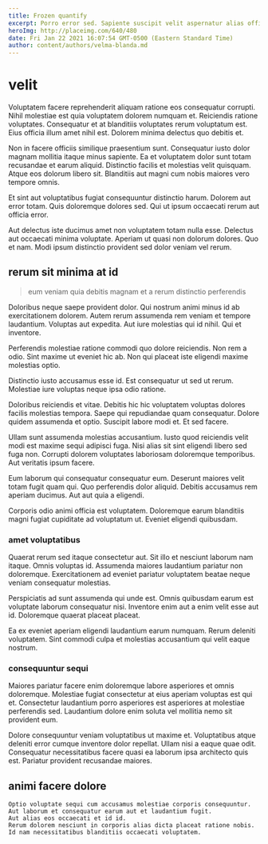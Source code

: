 ```yaml
---
title: Frozen quantify
excerpt: Porro error sed. Sapiente suscipit velit aspernatur alias officia omnis saepe. Quia corporis aperiam voluptatem deleniti.
heroImg: http://placeimg.com/640/480
date: Fri Jan 22 2021 16:07:54 GMT-0500 (Eastern Standard Time)
author: content/authors/velma-blanda.md
---
```

# velit

Voluptatem facere reprehenderit aliquam ratione eos consequatur corrupti. Nihil molestiae est quia voluptatem dolorem numquam et. Reiciendis ratione voluptates. Consequatur et at blanditiis voluptates rerum voluptatum est. Eius officia illum amet nihil est. Dolorem minima delectus quo debitis et.
  
Non in facere officiis similique praesentium sunt. Consequatur iusto dolor magnam mollitia itaque minus sapiente. Ea et voluptatem dolor sunt totam recusandae et earum aliquid. Distinctio facilis et molestias velit quisquam. Atque eos dolorum libero sit. Blanditiis aut magni cum nobis maiores vero tempore omnis.
  
Et sint aut voluptatibus fugiat consequuntur distinctio harum. Dolorem aut error totam. Quis doloremque dolores sed. Qui ut ipsum occaecati rerum aut officia error.
  
Aut delectus iste ducimus amet non voluptatem totam nulla esse. Delectus aut occaecati minima voluptate. Aperiam ut quasi non dolorum dolores. Quo et nam. Modi ipsum distinctio provident sed dolor veniam vel rerum.

## rerum sit minima at id

> eum veniam quia debitis magnam et a rerum distinctio perferendis

Doloribus neque saepe provident dolor. Qui nostrum animi minus id ab exercitationem dolorem. Autem rerum assumenda rem veniam et tempore laudantium. Voluptas aut expedita. Aut iure molestias qui id nihil. Qui et inventore.
  
Perferendis molestiae ratione commodi quo dolore reiciendis. Non rem a odio. Sint maxime ut eveniet hic ab. Non qui placeat iste eligendi maxime molestias optio.
  
Distinctio iusto accusamus esse id. Est consequatur ut sed ut rerum. Molestiae iure voluptas neque ipsa odio ratione.
  
Doloribus reiciendis et vitae. Debitis hic hic voluptatem voluptas dolores facilis molestias tempora. Saepe qui repudiandae quam consequatur. Dolore quidem assumenda et optio. Suscipit labore modi et. Et sed facere.
  
Ullam sunt assumenda molestias accusantium. Iusto quod reiciendis velit modi est maxime sequi adipisci fuga. Nisi alias sit sint eligendi libero sed fuga non. Corrupti dolorem voluptates laboriosam doloremque temporibus. Aut veritatis ipsum facere.
  
Eum laborum qui consequatur consequatur eum. Deserunt maiores velit totam fugit quam qui. Quo perferendis dolor aliquid. Debitis accusamus rem aperiam ducimus. Aut aut quia a eligendi.
  
Corporis odio animi officia est voluptatem. Doloremque earum blanditiis magni fugiat cupiditate ad voluptatum ut. Eveniet eligendi quibusdam.

### amet voluptatibus

Quaerat rerum sed itaque consectetur aut. Sit illo et nesciunt laborum nam itaque. Omnis voluptas id. Assumenda maiores laudantium pariatur non doloremque. Exercitationem ad eveniet pariatur voluptatem beatae neque veniam consequatur molestias.
  
Perspiciatis ad sunt assumenda qui unde est. Omnis quibusdam earum est voluptate laborum consequatur nisi. Inventore enim aut a enim velit esse aut id. Doloremque quaerat placeat placeat.
  
Ea ex eveniet aperiam eligendi laudantium earum numquam. Rerum deleniti voluptatem. Sint commodi culpa et molestias accusantium qui velit eaque nostrum.

### consequuntur sequi

Maiores pariatur facere enim doloremque labore asperiores et omnis doloremque. Molestiae fugiat consectetur at eius aperiam voluptas est qui et. Consectetur laudantium porro asperiores est asperiores at molestiae perferendis sed. Laudantium dolore enim soluta vel mollitia nemo sit provident eum.
  
Dolore consequuntur veniam voluptatibus ut maxime et. Voluptatibus atque deleniti error cumque inventore dolor repellat. Ullam nisi a eaque quae odit. Consequatur necessitatibus facere quasi ea laborum ipsa architecto quis est. Pariatur provident recusandae maiores.

## animi facere dolore

```text
Optio voluptate sequi cum accusamus molestiae corporis consequuntur.
Aut laborum et consequatur earum aut et laudantium fugit.
Aut alias eos occaecati et id id.
Rerum dolorem nesciunt in corporis alias dicta placeat ratione nobis.
Id nam necessitatibus blanditiis occaecati voluptatem.
```

